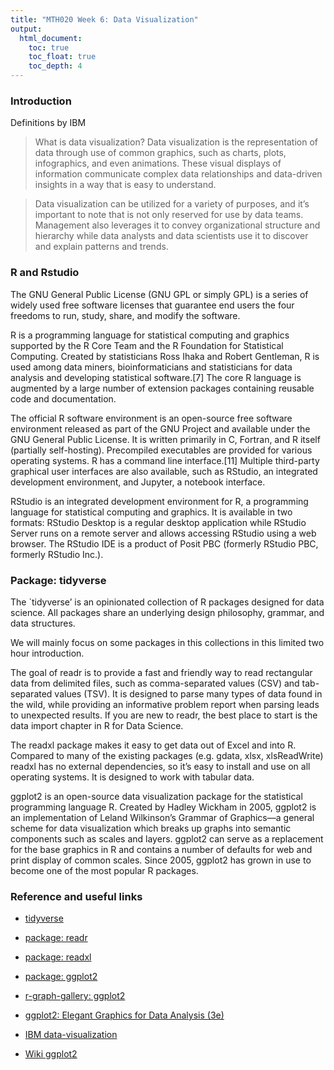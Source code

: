 ```yaml
---
title: "MTH020 Week 6: Data Visualization"
output:
  html_document:
    toc: true
    toc_float: true
    toc_depth: 4
---
```


### Introduction

Definitions by IBM 

> What is data visualization? Data visualization is the representation of data through use of common graphics, such as charts, plots, infographics, and even animations. These visual displays of information communicate complex data relationships and data-driven insights in a way that is easy to understand.

> Data visualization can be utilized for a variety of purposes, and it’s important to note that is not only reserved for use by data teams. Management also leverages it to convey organizational structure and hierarchy while data analysts and data scientists use it to discover and explain patterns and trends. 

### R and Rstudio 

The GNU General Public License (GNU GPL or simply GPL) is a series of widely used free software licenses that guarantee end users the four freedoms to run, study, share, and modify the software.

R is a programming language for statistical computing and graphics supported by the R Core Team and the R Foundation for Statistical Computing. Created by statisticians Ross Ihaka and Robert Gentleman, R is used among data miners, bioinformaticians and statisticians for data analysis and developing statistical software.[7] The core R language is augmented by a large number of extension packages containing reusable code and documentation. 

The official R software environment is an open-source free software environment released as part of the GNU Project and available under the GNU General Public License. It is written primarily in C, Fortran, and R itself (partially self-hosting). Precompiled executables are provided for various operating systems. R has a command line interface.[11] Multiple third-party graphical user interfaces are also available, such as RStudio, an integrated development environment, and Jupyter, a notebook interface. 

RStudio is an integrated development environment for R, a programming language for statistical computing and graphics. It is available in two formats: RStudio Desktop is a regular desktop application while RStudio Server runs on a remote server and allows accessing RStudio using a web browser. The RStudio IDE is a product of Posit PBC (formerly RStudio PBC, formerly RStudio Inc.). 

### Package: tidyverse

The `tidyverse' is an opinionated collection of R packages designed for data science. All packages share an underlying design philosophy, grammar, and data structures. 

We will mainly focus on some packages in this collections in this limited two hour introduction.

The goal of readr is to provide a fast and friendly way to read rectangular data from delimited files, such as comma-separated values (CSV) and tab-separated values (TSV). It is designed to parse many types of data found in the wild, while providing an informative problem report when parsing leads to unexpected results. If you are new to readr, the best place to start is the data import chapter in R for Data Science.

The readxl package makes it easy to get data out of Excel and into R. Compared to many of the existing packages (e.g. gdata, xlsx, xlsReadWrite) readxl has no external dependencies, so it’s easy to install and use on all operating systems. It is designed to work with tabular data.

ggplot2 is an open-source data visualization package for the statistical programming language R. Created by Hadley Wickham in 2005, ggplot2 is an implementation of Leland Wilkinson's Grammar of Graphics—a general scheme for data visualization which breaks up graphs into semantic components such as scales and layers. ggplot2 can serve as a replacement for the base graphics in R and contains a number of defaults for web and print display of common scales. Since 2005, ggplot2 has grown in use to become one of the most popular R packages.

### Reference and useful links

+ [tidyverse](https://www.tidyverse.org/)

+ [package: readr](https://readr.tidyverse.org/)

+ [package: readxl](https://readxl.tidyverse.org/)

+ [package: ggplot2](https://ggplot2.tidyverse.org/)

+ [r-graph-gallery: ggplot2](https://r-graph-gallery.com/ggplot2-package.html)

+ [ggplot2: Elegant Graphics for Data Analysis (3e)](https://ggplot2-book.org/)

+ [IBM data-visualization](https://www.ibm.com/topics/data-visualization)

+ [Wiki ggplot2](https://en.wikipedia.org/wiki/Ggplot2)
